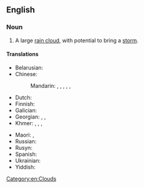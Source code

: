 {{also|stormcloud|storm-cloud}}
==English==

===Noun===
{{en-noun}}

# A large [[rain cloud]], with potential to bring a [[storm]].

====Translations====
{{trans-top|rain cloud with potential to bring a storm}}
* Belarusian: {{t+|be|хма́ра|f}}
* Chinese:
*: Mandarin: {{t|cmn|風暴雲}}, {{t|cmn|风暴云|tr=fēngbàoyún}}, {{t+|cmn|烏雲}}, {{t+|cmn|乌云|tr=wūyún}}, {{t|cmn|黑雲}}, {{t|cmn|黑云|tr=hēiyún}}
* Dutch: {{t+|nl|onweerswolk|f}}
* Finnish: {{t|fi|myrskypilvi}}
* Galician: {{t|gl|nubarrón|m}}
* Georgian: {{t|ka|საავდრო ღრუბელი}}, {{t|ka|საწვიმარი ღრუბელი}}, {{t|ka|წვიმის ღრუბელი}}
* Khmer: {{t|km|ជើងខ្យល់}}, {{t+|km|ស្យាម}}, {{t|km|ជលធរ}}, {{t|km|អ័ព្ភសន្និបាត}}
{{trans-mid}}
* Maori: {{t|mi|atiru}}, {{t|mi|paroro }}
* Russian: {{t+|ru|ту́ча|f}}
* Rusyn: {{t|rue|хма́ра|f}}
* Spanish: {{t+|es|nubarrón|m}}
* Ukrainian: {{t|uk|хма́ра|f}}
* Yiddish: {{t|yi|כמאַרע|f}}
{{trans-bottom}}

[[Category:en:Clouds]]